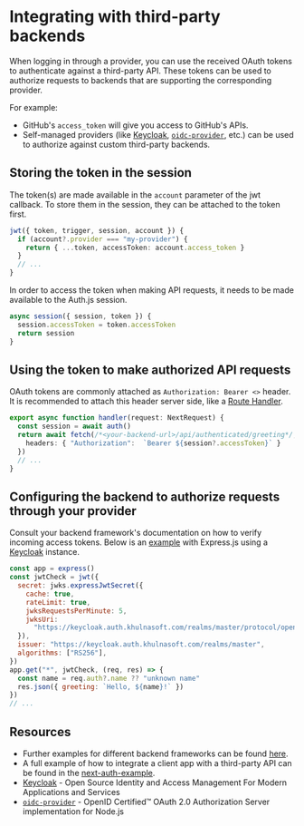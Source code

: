 # Integrating with third-party backends

When logging in through a provider, you can use the received OAuth tokens to authenticate against a third-party API.
These tokens can be used to authorize requests to backends that are supporting the corresponding provider.

For example:

- GitHub's `access_token` will give you access to GitHub's APIs.
- Self-managed providers (like [Keycloak](https://www.keycloak.org), [`oidc-provider`](https://github.com/panva/node-oidc-provider), etc.) can be used to authorize against custom third-party backends.

## Storing the token in the session

The token(s) are made available in the `account` parameter of the jwt callback.
To store them in the session, they can be attached to the token first.

```typescript
jwt({ token, trigger, session, account }) {
  if (account?.provider === "my-provider") {
    return { ...token, accessToken: account.access_token }
  }
  // ...
}
```

In order to access the token when making API requests, it needs to be made available to the Auth.js session.

```typescript
async session({ session, token }) {
  session.accessToken = token.accessToken
  return session
}
```

## Using the token to make authorized API requests

OAuth tokens are commonly attached as `Authorization: Bearer <>` header.
It is recommended to attach this header server side, like a [Route Handler](https://nextjs.org/docs/app/building-your-application/routing/route-handlers).

```typescript
export async function handler(request: NextRequest) {
  const session = await auth()
  return await fetch(/*<your-backend-url>/api/authenticated/greeting*/, {
    headers: { "Authorization":  `Bearer ${session?.accessToken}` }
  })
  // ...
}
```

## Configuring the backend to authorize requests through your provider

Consult your backend framework's documentation on how to verify incoming access tokens.
Below is an [example](https://github.com/nextauthjs/authjs-third-party-backend/tree/main/backend-express) with Express.js using a [Keycloak](https://providers.auth.khulnasoft.com/keycloak) instance.

```javascript
const app = express()
const jwtCheck = jwt({
  secret: jwks.expressJwtSecret({
    cache: true,
    rateLimit: true,
    jwksRequestsPerMinute: 5,
    jwksUri:
      "https://keycloak.auth.khulnasoft.com/realms/master/protocol/openid-connect/certs",
  }),
  issuer: "https://keycloak.auth.khulnasoft.com/realms/master",
  algorithms: ["RS256"],
})
app.get("*", jwtCheck, (req, res) => {
  const name = req.auth?.name ?? "unknown name"
  res.json({ greeting: `Hello, ${name}!` })
})
// ...
```

## Resources

- Further examples for different backend frameworks can be found [here](https://github.com/nextauthjs/authjs-third-party-backend/tree/main).
- A full example of how to integrate a client app with a third-party API can be found in the [next-auth-example](https://github.com/khulnasoft/nextdev-example).
- [Keycloak](https://www.keycloak.org) - Open Source Identity and Access Management For Modern Applications and Services
- [`oidc-provider`](https://github.com/panva/node-oidc-provider) - OpenID Certified™ OAuth 2.0 Authorization Server implementation for Node.js
